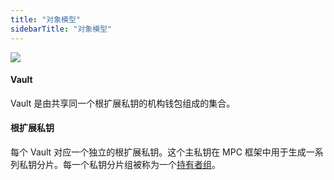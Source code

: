```yaml
---
title: "对象模型"
sidebarTitle: "对象模型"
---
```

<img src="/cn/images/mpc-wallet/OCW.svg"/>

#### Vault
Vault 是由共享同一个根扩展私钥的机构钱包组成的集合。

#### 根扩展私钥
每个 Vault 对应一个独立的根扩展私钥。这个主私钥在 MPC 框架中用于生成一系列私钥分片。每一个私钥分片组被称为一个[持有者组](/cn/portal/mpc-wallets/ocw/create-key-share-groups)。
